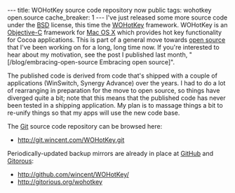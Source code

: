 ---
title: WOHotKey source code repository now public
tags: wohotkey open.source
cache_breaker: 1
---
I've just released some more source code under the [[BSD]] license, this time the [[WOHotKey]] framework. WOHotKey is an [[Objective-C]] framework for [[Mac OS X]] which provides hot key functionality for Cocoa applications. This is part of a general move towards [[open source]] that I've been working on for a long, long time now. If you're interested to hear about my motivation, see the post I published last month, "[/blog/embracing-open-source Embracing open source]".

The published code is derived from code that's shipped with a couple of applications (WinSwitch, Synergy Advance) over the years. I had to do a lot of rearranging in preparation for the move to open source, so things have diverged quite a bit; note that this means that the published code has never been tested in a shipping application. My plan is to massage things a bit to re-unify things so that my apps will use the new code base.

The [[Git]] source code repository can be browsed here:

* http://git.wincent.com/WOHotKey.git

Periodically-updated backup mirrors are already in place at [[GitHub]] and [[Gitorous]]:

* http://github.com/wincent/WOHotKey/
* http://gitorious.org/wohotkey
